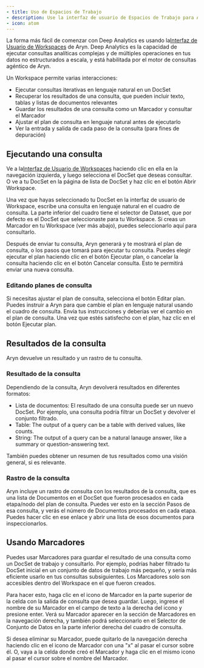 ```yaml
---
- title: Uso de Espacios de Trabajo
- description: Use la interfaz de usuario de Espacios de Trabajo para Análisis Profundo
- icon: atom
---
```


La forma más fácil de comenzar con Deep Analytics es usando la[Interfaz de Usuario de Workspaces](https://app.aryn.ai/workspaces) de Aryn. Deep Analytics es la capacidad de ejecutar consultas analíticas complejas y de múltiples operaciones en tus datos no estructurados a escala, y está habilitada por el motor de consultas agéntico de Aryn.

Un Workspace permite varias interacciones:

* Ejecutar consultas iterativas en lenguaje natural en un DocSet
* Recuperar los resultados de una consulta, que pueden incluir texto, tablas y listas de documentos relevantes
* Guardar los resultados de una consulta como un Marcador y consultar el Marcador
* Ajustar el plan de consulta en lenguaje natural antes de ejecutarlo
* Ver la entrada y salida de cada paso de la consulta (para fines de depuración)

## Ejecutando una consulta

Ve a la[Interfaz de Usuario de Workspaces](https://app.aryn.ai/workspaces) haciendo clic en ella en la navegación izquierda, y luego selecciona el DocSet que deseas consultar. O ve a tu DocSet en la página de lista de DocSet y haz clic en el botón Abrir Workspace.

Una vez que hayas seleccionado tu DocSet en la interfaz de usuario de Workspace, escribe una consulta en lenguaje natural en el cuadro de consulta. La parte inferior del cuadro tiene el selector de Dataset, que por defecto es el DocSet que seleccionaste para tu Workspace. Si creas un Marcador en tu Workspace (ver más abajo), puedes seleccionarlo aquí para consultarlo.

Después de enviar tu consulta, Aryn generará y te mostrará el plan de consulta, o los pasos que tomará para ejecutar tu consulta. Puedes elegir ejecutar el plan haciendo clic en el botón Ejecutar plan, o cancelar la consulta haciendo clic en el botón Cancelar consulta. Esto te permitirá enviar una nueva consulta.

### Editando planes de consulta

Si necesitas ajustar el plan de consulta, selecciona el botón Editar plan. Puedes instruir a Aryn para que cambie el plan en lenguaje natural usando el cuadro de consulta. Envía tus instrucciones y deberías ver el cambio en el plan de consulta. Una vez que estés satisfecho con el plan, haz clic en el botón Ejecutar plan.

## Resultados de la consulta

Aryn devuelve un resultado y un rastro de tu consulta.

### Resultado de la consulta

Dependiendo de la consulta, Aryn devolverá resultados en diferentes formatos:

* Lista de documentos: El resultado de una consulta puede ser un nuevo DocSet. Por ejemplo, una consulta podría filtrar un DocSet y devolver el conjunto filtrado.
* Table: The output of a query can be a table with derived values, like counts.
* String: The output of a query can be a natural lanauge answer, like a summary or question-answering text.

También puedes obtener un resumen de tus resultados como una visión general, si es relevante.

### Rastro de la consulta

Aryn incluye un rastro de consulta con los resultados de la consulta, que es una lista de Documentos en el DocSet que fueron procesados en cada etapa/nodo del plan de consulta. Puedes ver esto en la sección Pasos de esa consulta, y verás el número de Documentos procesados en cada etapa. Puedes hacer clic en ese enlace y abrir una lista de esos documentos para inspeccionarlos.

## Usando Marcadores

Puedes usar Marcadores para guardar el resultado de una consulta como un DocSet de trabajo y consultarlo. Por ejemplo, podrías haber filtrado tu DocSet inicial en un conjunto de datos de trabajo más pequeño, y sería más eficiente usarlo en tus consultas subsiguientes. Los Marcadores solo son accesibles dentro del Workspace en el que fueron creados.

Para hacer esto, haga clic en el icono de Marcador en la parte superior de la celda con la salida de consulta que desea guardar. Luego, ingrese el nombre de su Marcador en el campo de texto a la derecha del icono y presione enter. Verá su Marcador aparecer en la sección de Marcadores en la navegación derecha, y también podrá seleccionarlo en el Selector de Conjunto de Datos en la parte inferior derecha del cuadro de consulta.

Si desea eliminar su Marcador, puede quitarlo de la navegación derecha haciendo clic en el icono de Marcador con una "x" al pasar el cursor sobre él. O, vaya a la celda donde creó el Marcador y haga clic en el mismo icono al pasar el cursor sobre el nombre del Marcador.
